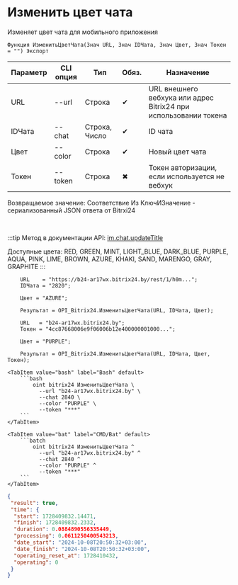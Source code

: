 ﻿---
sidebar_position: 8
description: Изменить цвет чата и другие функции для работы с Bitrix24 в Открытом пакете интеграций - бесплатной open-source библиотеке интеграций для 1С:Предприятие 8, OneScript и CLI
keywords: [1C, 1С, 1С:Предприятие, 1С:Предприятие 8.3, API, Интеграция, Сервисы, Обмен, OneScript, CLI, Bitrix24]
---


# Изменить цвет чата
 Изменяет цвет чата для мобильного приложения



`Функция ИзменитьЦветЧата(Знач URL, Знач IDЧата, Знач Цвет, Знач Токен = "") Экспорт`

  | Параметр | CLI опция | Тип | Обяз. | Назначение |
  |-|-|-|-|-|
  | URL | --url | Строка | &#x2714; | URL внешнего вебхука или адрес Bitrix24 при использовании токена |
  | IDЧата | --chat | Строка, Число | &#x2714; | ID чата |
  | Цвет | --color | Строка | &#x2714; | Новый цвет чата |
  | Токен | --token | Строка | &#x2716; | Токен авторизации, если используется не вебхук |

  
  Возвращаемое значение:   Соответствие Из КлючИЗначение - сериализованный JSON ответа от Bitrxi24

<br/>

:::tip
Метод в документации API: [im.chat.updateTitle](https://dev.1c-bitrix.ru/learning/course/?COURSE_ID=93&LESSON_ID=12105)

Доступные цвета: RED, GREEN, MINT, LIGHT_BLUE, DARK_BLUE, PURPLE, AQUA, PINK, LIME, BROWN, AZURE, KHAKI, SAND, MARENGO, GRAY, GRAPHITE
:::
<br/>



```bsl title="Пример использования для 1С:Предприятие/OneScript"
    URL    = "https://b24-ar17wx.bitrix24.by/rest/1/h0m...";
    IDЧата = "2820";

    Цвет = "AZURE";

    Результат = OPI_Bitrix24.ИзменитьЦветЧата(URL, IDЧата, Цвет);

    URL   = "b24-ar17wx.bitrix24.by";
    Токен = "4cc87668006e9f06006b12e400000001000...";

    Цвет = "PURPLE";

    Результат = OPI_Bitrix24.ИзменитьЦветЧата(URL, IDЧата, Цвет, Токен);
```
    

 <Tabs>
  
    <TabItem value="bash" label="Bash" default>
        ```bash
            oint bitrix24 ИзменитьЦветЧата \
              --url "b24-ar17wx.bitrix24.by" \
              --chat 2840 \
              --color "PURPLE" \
              --token "***"
        ```
    </TabItem>
  
    <TabItem value="bat" label="CMD/Bat" default>
        ```batch
            oint bitrix24 ИзменитьЦветЧата ^
              --url "b24-ar17wx.bitrix24.by" ^
              --chat 2840 ^
              --color "PURPLE" ^
              --token "***"
        ```
    </TabItem>
</Tabs>


```json title="Результат"
{
 "result": true,
 "time": {
  "start": 1728409832.14471,
  "finish": 1728409832.2332,
  "duration": 0.0884890556335449,
  "processing": 0.0611250400543213,
  "date_start": "2024-10-08T20:50:32+03:00",
  "date_finish": "2024-10-08T20:50:32+03:00",
  "operating_reset_at": 1728410432,
  "operating": 0
 }
}
```
